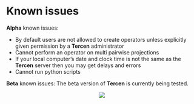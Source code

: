 # Known issues {#known-issues}

__Alpha__ known issues:

* By default users are not allowed to create operators unless explicitly given permission by a __Tercen__ administrator
* Cannot perform an operator on multi pairwise projections
* If your local computer's date and clock time is not the same as the __Tercen__ server then you may get delays and errors
* Cannot run python scripts

__Beta__ known issues:
The beta version of __Tercen__ is currently being tested.


<center>![](images/alpha2beta.png)</center>
